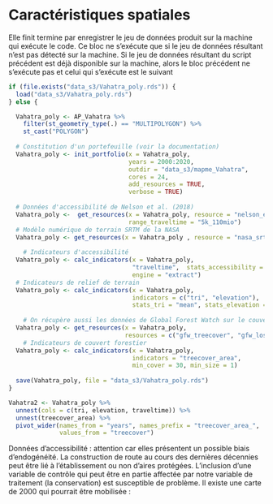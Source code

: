 # Caractéristiques spatiales

Elle finit termine par enregistrer le jeu de données produit sur la machine qui exécute le code. Ce bloc ne s'exécute que si le jeu de données résultant n'est pas détecté sur la machine. Si le jeu de données résultant du script précédent est déjà disponible sur la machine, alors le bloc précédent ne s'exécute pas et celui qui s'exécute est le suivant

```r
if (file.exists("data_s3/Vahatra_poly.rds")) {
  load("data_s3/Vahatra_poly.rds")
} else {

  Vahatra_poly <- AP_Vahatra %>%
    filter(st_geometry_type(.) == "MULTIPOLYGON") %>%
    st_cast("POLYGON")
  
  # Constitution d'un portefeuille (voir la documentation)
  Vahatra_poly <- init_portfolio(x = Vahatra_poly, 
                                 years = 2000:2020,
                                 outdir = "data_s3/mapme_Vahatra",
                                 cores = 24,
                                 add_resources = TRUE,
                                 verbose = TRUE)
  
  # Données d'accessibilité de Nelson et al. (2018)
  Vahatra_poly <-  get_resources(x = Vahatra_poly, resource = "nelson_et_al",  
                                 range_traveltime = "5k_110mio")
  # Modèle numérique de terrain SRTM de la NASA
  Vahatra_poly <- get_resources(x = Vahatra_poly , resource = "nasa_srtm")
  
    # Indicateurs d'accessibilité
  Vahatra_poly <- calc_indicators(x = Vahatra_poly,
                                  "traveltime",  stats_accessibility = "mean",
                                  engine = "extract")
  # Indicateurs de relief de terrain
  Vahatra_poly <- calc_indicators(x = Vahatra_poly,
                                  indicators = c("tri", "elevation"),
                                  stats_tri = "mean", stats_elevation = "mean")
  
    # On récupère aussi les données de Global Forest Watch sur le couver forestier
  Vahatra_poly <- get_resources(x = Vahatra_poly, 
                                resources = c("gfw_treecover", "gfw_lossyear"))
    # Indicateurs de couvert forestier
  Vahatra_poly <- calc_indicators(x = Vahatra_poly,
                                  indicators = "treecover_area", 
                                  min_cover = 30, min_size = 1)
  
  save(Vahatra_poly, file = "data_s3/Vahatra_poly.rds")
}

Vahatra2 <- Vahatra_poly %>%
  unnest(cols = c(tri, elevation, traveltime)) %>%
  unnest(treecover_area) %>%
  pivot_wider(names_from = "years", names_prefix = "treecover_area_",
              values_from = "treecover") 

```

Données d'accessibilité : attention car elles présentent un possible biais d'endogénéité. La construction de route au cours des dernières décennies peut être lié à l'établissement ou non d'aires protégées. L'inclusion d'une variable de contrôle qui peut être en partie affectée par notre variable de traitement (la conservation) est susceptible de problème. Il existe une carte de 2000 qui pourrait être mobilisée : 
